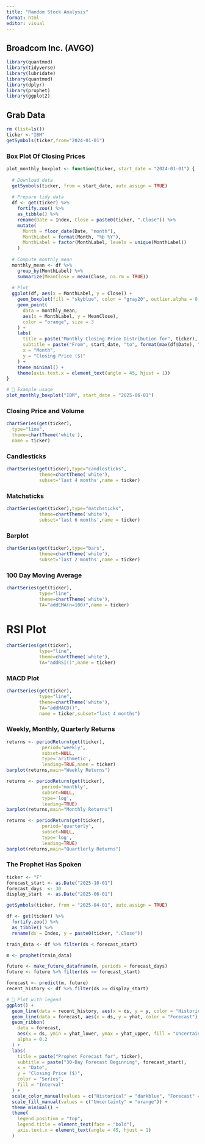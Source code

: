 ---
title: "Random Stock Analysis"
format: html
editor: visual
---

## Broadcom Inc. (AVGO)

```{r, message=FALSE, error=FALSE}
library(quantmod)
library(tidyverse)
library(lubridate)
library(quantmod)
library(dplyr)
library(prophet)
library(ggplot2)

```

## Grab Data

```{r}
rm (list=ls())
ticker <-"IBM"
getSymbols(ticker,from="2024-01-01")
```

### Box Plot Of Closing Prices

```{r}

plot_monthly_boxplot <- function(ticker, start_date = "2024-01-01") {
  
  # Download data
  getSymbols(ticker, from = start_date, auto.assign = TRUE)
  
  # Prepare tidy data
  df <- get(ticker) %>%
    fortify.zoo() %>%
    as_tibble() %>%
    rename(Date = Index, Close = paste0(ticker, ".Close")) %>%
    mutate(
      Month = floor_date(Date, "month"),
      MonthLabel = format(Month, "%b %Y"),
      MonthLabel = factor(MonthLabel, levels = unique(MonthLabel))
    )
  
  # Compute monthly mean
  monthly_mean <- df %>%
    group_by(MonthLabel) %>%
    summarize(MeanClose = mean(Close, na.rm = TRUE))
  
  # Plot
  ggplot(df, aes(x = MonthLabel, y = Close)) +
    geom_boxplot(fill = "skyblue", color = "gray20", outlier.alpha = 0.4) +
    geom_point(
      data = monthly_mean,
      aes(x = MonthLabel, y = MeanClose),
      color = "orange", size = 3
    ) +
    labs(
      title = paste("Monthly Closing Price Distribution for", ticker),
      subtitle = paste("From", start_date, "to", format(max(df$Date), "%Y-%m-%d")),
      x = "Month",
      y = "Closing Price ($)"
    ) +
    theme_minimal() +
    theme(axis.text.x = element_text(angle = 45, hjust = 1))
}

# 🧩 Example usage
plot_monthly_boxplot("IBM", start_date = "2025-06-01")
```

### Closing Price and Volume

```{r}
chartSeries(get(ticker),
  type="line", 
  theme=chartTheme('white'),
  name = ticker)
```

### Candlesticks

```{r}
chartSeries(get(ticker),type="candlesticks", 
            theme=chartTheme('white'), 
            subset='last 4 months',name = ticker)
```

### Matchsticks

```{r}
chartSeries(get(ticker),type="matchsticks",
            theme=chartTheme('white'), 
            subset='last 6 months',name = ticker)
```

### Barplot

```{r}
chartSeries(get(ticker),type="bars", 
            theme=chartTheme('white'), 
            subset='last 2 months',name = ticker)
```

### 100 Day Moving Average

```{r}
chartSeries(get(ticker),
            type="line", 
            theme=chartTheme('white'),
            TA="addEMA(n=100)",name = ticker)
```

# RSI Plot

```{r}
chartSeries(get(ticker),
            type="line", 
            theme=chartTheme('white'),
            TA="addRSI()",name = ticker)
```

### MACD Plot

```{r}
chartSeries(get(ticker),
            type="line", 
            theme=chartTheme('white'),
            TA="addMACD()",
            name = ticker,subset="last 4 months")
```

### Weekly, Monthly, Quarterly  Returns

```{r}
returns <- periodReturn(get(ticker),
             period='weekly',
             subset=NULL,
             type='arithmetic',
             leading=TRUE,name = ticker)
barplot(returns,main="Weekly Returns")
```

```{r}
returns <- periodReturn(get(ticker),
             period='monthly',
             subset=NULL,
             type='log',
             leading=TRUE)
barplot(returns,main="Monthly Returns")
```
```{r}
returns <- periodReturn(get(ticker),
             period='quarterly',
             subset=NULL,
             type='log',
             leading=TRUE)
barplot(returns,main="Quartlerly Returns")
```

### The Prophet Has Spoken

```{r}

ticker <- "F"
forecast_start <- as.Date("2025-10-01")
forecast_days  <- 30
display_start  <- as.Date("2025-06-01")

getSymbols(ticker, from = "2025-04-01", auto.assign = TRUE)

df <- get(ticker) %>%
  fortify.zoo() %>%
  as_tibble() %>%
  rename(ds = Index, y = paste0(ticker, ".Close"))

train_data <- df %>% filter(ds < forecast_start)

m <- prophet(train_data)

future <- make_future_dataframe(m, periods = forecast_days)
future <- future %>% filter(ds >= forecast_start)

forecast <- predict(m, future)
recent_history <- df %>% filter(ds >= display_start)

# 🧭 Plot with legend
ggplot() +
  geom_line(data = recent_history, aes(x = ds, y = y, color = "Historical"),linewidth=1) +
  geom_line(data = forecast, aes(x = ds, y = yhat, color = "Forecast"),linewidth=1) +
  geom_ribbon(
    data = forecast,
    aes(x = ds, ymin = yhat_lower, ymax = yhat_upper, fill = "Uncertainty"),
    alpha = 0.2
  ) +
  labs(
    title = paste("Prophet Forecast for", ticker),
    subtitle = paste("30-Day Forecast Beginning", forecast_start),
    x = "Date",
    y = "Closing Price ($)",
    color = "Series",
    fill = "Interval"
  ) +
  scale_color_manual(values = c("Historical" = "darkblue", "Forecast" = "darkred")) +
  scale_fill_manual(values = c("Uncertainty" = "orange")) +
  theme_minimal() +
  theme(
    legend.position = "top",
    legend.title = element_text(face = "bold"),
    axis.text.x = element_text(angle = 45, hjust = 1)
  )
```


